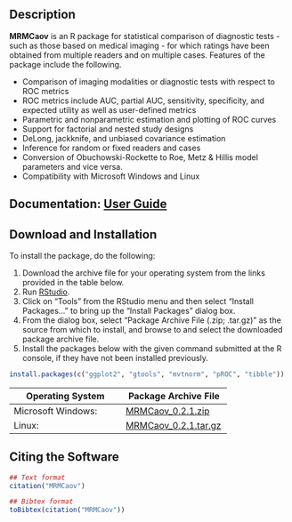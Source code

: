 ## Description

**MRMCaov** is an R package for statistical comparison of diagnostic tests - such as those based on medical imaging - for which ratings have been obtained from multiple readers and on multiple cases.  Features of the package include the following.

* Comparison of imaging modalities or diagnostic tests with respect to ROC metrics
* ROC metrics include AUC, partial AUC, sensitivity, specificity, and expected utility as well as user-defined metrics
* Parametric and nonparametric estimation and plotting of ROC curves
* Support for factorial and nested study designs
* DeLong, jackknife, and unbiased covariance estimation
* Inference for random or fixed readers and cases
* Conversion of Obuchowski-Rockette to Roe, Metz & Hillis model parameters and vice versa.
* Compatibility with Microsoft Windows and Linux

## Documentation: [User Guide](https://brian-j-smith.github.io/MRMCaov/using.html)

## Download and Installation

To install the package, do the following:

1. Download the archive file for your operating system from the links provided in the table below.
2. Run [RStudio](https://www.rstudio.com/products/rstudio/).
3. Click on "Tools" from the RStudio menu and then select "Install Packages..." to bring up the "Install Packages" dialog box.
4. From the dialog box, select "Package Archive File (.zip; .tar.gz)" as the source from which to install, and browse to and select the downloaded package archive file.
5. Install the packages below with the given command submitted at the R console, if they have not been installed previously.

```r
install.packages(c("ggplot2", "gtools", "mvtnorm", "pROC", "tibble"))
```

| Operating System      | Package Archive File |
|-----------------------|----------------------|
| Microsoft Windows: | [MRMCaov_0.2.1.zip](https://github.com/brian-j-smith/MRMCaov/releases/download/v0.2.1/MRMCaov_0.2.1.zip) |
| Linux: | [MRMCaov_0.2.1.tar.gz](https://github.com/brian-j-smith/MRMCaov/releases/download/v0.2.1/MRMCaov_0.2.1.tar.gz) |


## Citing the Software

```r
## Text format
citation("MRMCaov")

## Bibtex format
toBibtex(citation("MRMCaov"))
```
